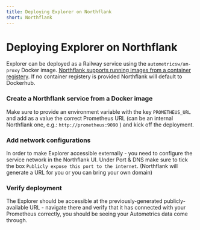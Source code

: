 ```yaml
---
title: Deploying Explorer on Northflank
short: Northflank
---
```


# Deploying Explorer on Northflank

Explorer can be deployed as a Railway service using the `autometricsw/am-proxy` Docker image. [Northflank supports running images from a container registery](https://northflank.com/docs/v1/application/run/run-an-image-from-a-container-registry). If no container registery is provided Northflank will default to Dockerhub.

<Steps>

### Create a Northflank service from a Docker image

Make sure to provide an environment variable with the key `PROMETHEUS_URL` and add as a value the correct Prometheus URL (can be an internal Northflank one, e.g.: `http://prometheus:9090` ) and kick off the deployment.


### Add network configurations

In order to make Explorer accessible externally - you need to configure the service network in the Northflank UI. Under Port & DNS make sure to tick the box `Publicly expose this port to the internet`. 
(Northflank will generate a URL for you or you can bring your own domain) 

### Verify deployment

The Explorer should be accessible at the previously-generated publicly-available URL - navigate there and verify that it has connected with your Prometheus correctly, you should be seeing your Autometrics data come through.

</Steps>
